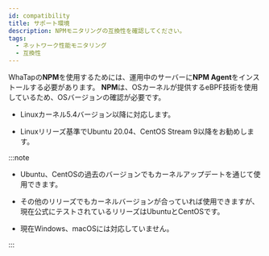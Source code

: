 ```yaml
---
id: compatibility
title: サポート環境
description: NPMモニタリングの互換性を確認してください。
tags:
  - ネットワーク性能モニタリング
  - 互換性
---
```


WhaTapの**NPM**を使用するためには、運用中のサーバーに**NPM Agent**をインストールする必要があります。 **NPM**は、OSカーネルが提供するeBPF技術を使用しているため、OSバージョンの確認が必要です。

-   Linuxカーネル5.4バージョン以降に対応します。

-   Linuxリリーズ基準でUbuntu 20.04、CentOS Stream 9以降をお勧めします。

:::note

-   Ubuntu、CentOSの過去のバージョンでもカーネルアップデートを通じて使用できます。

-   その他のリリーズでもカーネルバージョンが合っていれば使用できますが、現在公式にテストされているリリーズはUbuntuとCentOSです。

-   現在Windows、macOSには対応していません。

:::
